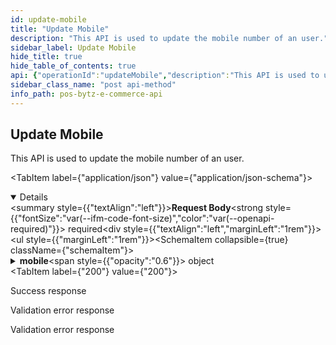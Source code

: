 ```yaml
---
id: update-mobile
title: "Update Mobile"
description: "This API is used to update the mobile number of an user."
sidebar_label: Update Mobile
hide_title: true
hide_table_of_contents: true
api: {"operationId":"updateMobile","description":"This API is used to update the mobile number of an user.","parameters":[],"requestBody":{"required":true,"content":{"application/json":{"schema":{"type":"object","properties":{"mobile":{"description":"The unique phone number of the user.","allOf":[{"type":"object","properties":{"code":{"type":"string","description":"Unique numeric country code"},"number":{"type":"string","description":"The valid phone number of the customer."}},"required":["code","number"]}]}}}}}},"responses":{"200":{"description":"Success response","content":{"application/json":{"example":{"statusCode":201,"data":{"_id":"632c34752269f12c57952273","email":{"id":"harish@bytize.com","token":"e9b346d5610346249444f0dad8ff6212ec105e6881675885b2736ecd9d89243b","verified":false},"mobile":{"code":"+91","number":"9962794004","verified":false},"createdAt":"2022-09-22T10:09:14.205Z","deletedAt":null,"addresses":[],"__v":0,"otp":{"code":214524,"createdAt":"2022-09-22T10:09:57.544Z"},"dob":"1993-07-05T00:00:00.000Z","gender":"Male","name":"Harish Mohan"}}}}},"400":{"description":"Validation error response","content":{"application/json":{"example":{"statusCode":400,"errors":{"mobile":["mobile should not be empty"]},"message":"Bad Request"}}}},"422":{"description":"Validation error response","content":{"application/json":{"example":{"statusCode":422,"errors":{"email":["The mobile number has already been taken."]}}}}}},"tags":["User"],"security":[{"oauth2":["user:read","user:write"]}],"method":"post","path":"/ecommerce/v1/user/mobile/change","servers":[],"securitySchemes":{"oauth2":{"type":"oauth2","flows":{"clientCredentials":{"tokenUrl":"https://gateway-api.smartbytz.com/ecommerce/oauth2/token","scopes":["country:read","store:read","category:read","item:read","user:read","user:write","cart:read","cart:write","order:read","order:write","search:read","reviews: read","reviews: write","brand:read"]}}}},"jsonRequestBodyExample":{"mobile":{"code":"string","number":"string"}},"info":{"title":"PosBytz E-Commerce API","description":"Whether you&apos;re building a custom-branded storefront or looking for ways to extend Posbytz, the following guide will help you achieve your goals.","version":"1.0","contact":{}},"postman":{"name":"Update Mobile","description":{"content":"This API is used to update the mobile number of an user.","type":"text/plain"},"url":{"path":["ecommerce","v1","user","mobile","change"],"host":["{{baseUrl}}"],"query":[],"variable":[]},"header":[{"key":"Content-Type","value":"application/json"},{"key":"Accept","value":"application/json"}],"method":"POST","body":{"mode":"raw","raw":"\"\"","options":{"raw":{"language":"json"}}},"auth":{"type":"oauth2","oauth2":[]}}}
sidebar_class_name: "post api-method"
info_path: pos-bytz-e-commerce-api
---
```



## Update Mobile



This API is used to update the mobile number of an user.

<MimeTabs><TabItem label={"application/json"} value={"application/json-schema"}><details style={{}} data-collapsed={false} open={true}><summary style={{"textAlign":"left"}}><strong>Request Body</strong><strong style={{"fontSize":"var(--ifm-code-font-size)","color":"var(--openapi-required)"}}> required</strong></summary><div style={{"textAlign":"left","marginLeft":"1rem"}}></div><ul style={{"marginLeft":"1rem"}}><SchemaItem collapsible={true} className={"schemaItem"}><details style={{}}><summary style={{}}><strong>mobile</strong><span style={{"opacity":"0.6"}}> object</span></summary><div style={{"marginLeft":"1rem"}}><SchemaItem collapsible={false} name={"code"} required={true} schemaDescription={"Unique numeric country code"} schemaName={"string"} qualifierMessage={undefined} defaultValue={undefined}></SchemaItem><SchemaItem collapsible={false} name={"number"} required={true} schemaDescription={"The valid phone number of the customer."} schemaName={"string"} qualifierMessage={undefined} defaultValue={undefined}></SchemaItem></div></details></SchemaItem></ul></details></TabItem></MimeTabs><div><ApiTabs><TabItem label={"200"} value={"200"}><div>

Success response

</div><div><MimeTabs groupId={"mime-type"}><TabItem label={"application/json"} value={"application/json"}><SchemaTabs groupId={"schema-tabs"}><TabItem label={"Example"} value={"Example"}><ResponseSamples responseExample={"{\n  \"statusCode\": 201,\n  \"data\": {\n    \"_id\": \"632c34752269f12c57952273\",\n    \"email\": {\n      \"id\": \"harish@bytize.com\",\n      \"token\": \"e9b346d5610346249444f0dad8ff6212ec105e6881675885b2736ecd9d89243b\",\n      \"verified\": false\n    },\n    \"mobile\": {\n      \"code\": \"+91\",\n      \"number\": \"9962794004\",\n      \"verified\": false\n    },\n    \"createdAt\": \"2022-09-22T10:09:14.205Z\",\n    \"deletedAt\": null,\n    \"addresses\": [],\n    \"__v\": 0,\n    \"otp\": {\n      \"code\": 214524,\n      \"createdAt\": \"2022-09-22T10:09:57.544Z\"\n    },\n    \"dob\": \"1993-07-05T00:00:00.000Z\",\n    \"gender\": \"Male\",\n    \"name\": \"Harish Mohan\"\n  }\n}"} language={"json"}></ResponseSamples></TabItem></SchemaTabs></TabItem></MimeTabs></div></TabItem><TabItem label={"400"} value={"400"}><div>

Validation error response

</div><div><MimeTabs groupId={"mime-type"}><TabItem label={"application/json"} value={"application/json"}><SchemaTabs groupId={"schema-tabs"}><TabItem label={"Example"} value={"Example"}><ResponseSamples responseExample={"{\n  \"statusCode\": 400,\n  \"errors\": {\n    \"mobile\": [\n      \"mobile should not be empty\"\n    ]\n  },\n  \"message\": \"Bad Request\"\n}"} language={"json"}></ResponseSamples></TabItem></SchemaTabs></TabItem></MimeTabs></div></TabItem><TabItem label={"422"} value={"422"}><div>

Validation error response

</div><div><MimeTabs groupId={"mime-type"}><TabItem label={"application/json"} value={"application/json"}><SchemaTabs groupId={"schema-tabs"}><TabItem label={"Example"} value={"Example"}><ResponseSamples responseExample={"{\n  \"statusCode\": 422,\n  \"errors\": {\n    \"email\": [\n      \"The mobile number has already been taken.\"\n    ]\n  }\n}"} language={"json"}></ResponseSamples></TabItem></SchemaTabs></TabItem></MimeTabs></div></TabItem></ApiTabs></div>
      